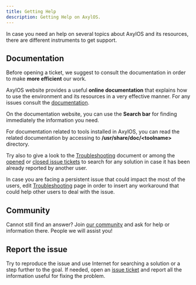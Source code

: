 ```yaml
---
title: Getting Help
description: Getting Help on AxylOS.
---
```


In case you need an help on several topics about AxylOS and its resources, there are different instruments to get support.

## Documentation

Before opening a ticket, we suggest to consult the documentation in order to make **more efficient** our work.

AxylOS website provides a useful **online documentation** that explains how to use the environment and its resources in a very effective manner. For any issues consult the [documentation](/en/getting-started/AxylOSos/).

On the documentation website, you can use the **Search bar** for finding immediately the information you need.

For documentation related to tools installed in AxylOS, you can read the related documentation by accessing to **/usr/share/doc/\<toolname\>** directory.

Try also to give a look to the [Troubleshooting](/en/support/troubleshooting/) document or among the [opened](https://github.com/AxylOS-OS/AxylOS/issues?q=is%3Aopen+is%3Aissue) or [closed issue tickets](https://github.com/AxylOS-OS/AxylOS/issues?q=is%3Aissue+is%3Aclosed) to search for any solution in case it has been already reported by another user.

In case you are facing a persistent issue that could impact the most of the users, edit [Troubleshooting](/en/support/troubleshooting/) page in order to insert any workaround that could help other users to deal with the issue.

## Community

Cannot still find an answer? Join [our community](/en/community/contribute/#community) and ask for help or information there. People we will assist you!

## Report the issue

Try to reproduce the issue and use Internet for searching a solution or a step further to the goal. If needed, open an [issue ticket](/en/community/contribute/submitting-bugs/) and report all the information useful for fixing the problem.

<ImageComponent />
